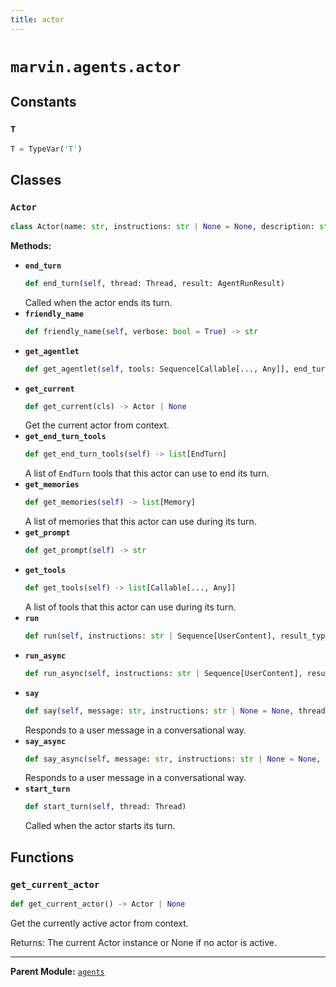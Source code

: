 ```yaml
---
title: actor
---
```


# `marvin.agents.actor`

## Constants

### `T`
```python
T = TypeVar('T')
```

## Classes

### `Actor`
```python
class Actor(name: str, instructions: str | None = None, description: str | None = None, verbose: bool = False, prompt: str | Path)
```

**Methods:**

- **`end_turn`**
  ```python
  def end_turn(self, thread: Thread, result: AgentRunResult)
  ```
  Called when the actor ends its turn.
- **`friendly_name`**
  ```python
  def friendly_name(self, verbose: bool = True) -> str
  ```
- **`get_agentlet`**
  ```python
  def get_agentlet(self, tools: Sequence[Callable[..., Any]], end_turn_tools: Sequence[EndTurn], active_mcp_servers: list[MCPServer] | None = None) -> pydantic_ai.Agent[Any, Any]
  ```
- **`get_current`**
  ```python
  def get_current(cls) -> Actor | None
  ```
  Get the current actor from context.
- **`get_end_turn_tools`**
  ```python
  def get_end_turn_tools(self) -> list[EndTurn]
  ```
  A list of `EndTurn` tools that this actor can use to end its turn.
- **`get_memories`**
  ```python
  def get_memories(self) -> list[Memory]
  ```
  A list of memories that this actor can use during its turn.
- **`get_prompt`**
  ```python
  def get_prompt(self) -> str
  ```
- **`get_tools`**
  ```python
  def get_tools(self) -> list[Callable[..., Any]]
  ```
  A list of tools that this actor can use during its turn.
- **`run`**
  ```python
  def run(self, instructions: str | Sequence[UserContent], result_type: type[T] = str, tools: list[Callable[..., Any]] = [], thread: Thread | str | None = None, handlers: list[Handler | AsyncHandler] | None = None, raise_on_failure: bool = True, **kwargs: Any = {}) -> Any
  ```
- **`run_async`**
  ```python
  def run_async(self, instructions: str | Sequence[UserContent], result_type: type[T] = str, tools: list[Callable[..., Any]] = [], thread: Thread | str | None = None, handlers: list[Handler | AsyncHandler] | None = None, raise_on_failure: bool = True, **kwargs: Any = {}) -> Any
  ```
- **`say`**
  ```python
  def say(self, message: str, instructions: str | None = None, thread: Thread | str | None = None)
  ```
  Responds to a user message in a conversational way.
- **`say_async`**
  ```python
  def say_async(self, message: str, instructions: str | None = None, thread: Thread | str | None = None)
  ```
  Responds to a user message in a conversational way.
- **`start_turn`**
  ```python
  def start_turn(self, thread: Thread)
  ```
  Called when the actor starts its turn.

## Functions

### `get_current_actor`
```python
def get_current_actor() -> Actor | None
```
Get the currently active actor from context.

Returns:
    The current Actor instance or None if no actor is active.

---

**Parent Module:** [`agents`](marvin-agents)

